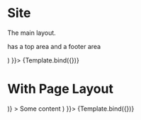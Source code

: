 


<Meta title="Components/Site" component={Site} />

# Site

The main layout.

has a top area and a footer area

<Canvas>
  <Story name="basic" args={{
      contentSlot: (<BrandingBlock style={BrandingBlockStyles.Hero} />)
  }}>
    {Template.bind({})}
  </Story>
</Canvas>

<ArgsTable of={Site} />

# With Page Layout


<Canvas>
  <Story name="page layout" args={{
      contentSlot: (
        <Page
            asideSlot={( <BrandingBlock style={BrandingBlockStyles.Badge} /> )}
        >
            Some content
        </Page>
      )
  }}>
    {Template.bind({})}
  </Story>
</Canvas>
